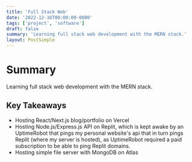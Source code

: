 ```yaml
---
title: 'Full Stack Web'
date: '2022-12-16T00:00:00-0800'
tags: ['project', 'software']
draft: false
summary: 'Learning full stack web development with the MERN stack.'
layout: PostSimple
---
```


# Summary

Learning full stack web development with the MERN stack.

## Key Takeaways

- Hosting React/Next.js blog/portfolio on Vercel
- Hosting Node.js/Express.js API on Replit, which is kept awake by an UptimeRobot that pings my personal website's api that in turn pings Replit (where my server is hosted), as UptimeRobot required a paid subscription to be able to ping Replit domains.
- Hosting simple file server with MongoDB on Atlas
